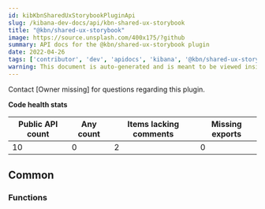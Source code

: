 ```yaml
---
id: kibKbnSharedUxStorybookPluginApi
slug: /kibana-dev-docs/api/kbn-shared-ux-storybook
title: "@kbn/shared-ux-storybook"
image: https://source.unsplash.com/400x175/?github
summary: API docs for the @kbn/shared-ux-storybook plugin
date: 2022-04-26
tags: ['contributor', 'dev', 'apidocs', 'kibana', '@kbn/shared-ux-storybook']
warning: This document is auto-generated and is meant to be viewed inside our experimental, new docs system. Reach out in #docs-engineering for more info.
---
```




Contact [Owner missing] for questions regarding this plugin.

**Code health stats**

| Public API count  | Any count | Items lacking comments | Missing exports |
|-------------------|-----------|------------------------|-----------------|
| 10 | 0 | 2 | 0 |

## Common

### Functions
<DocDefinitionList data={kbnSharedUxStorybookObj.common.functions}/>

